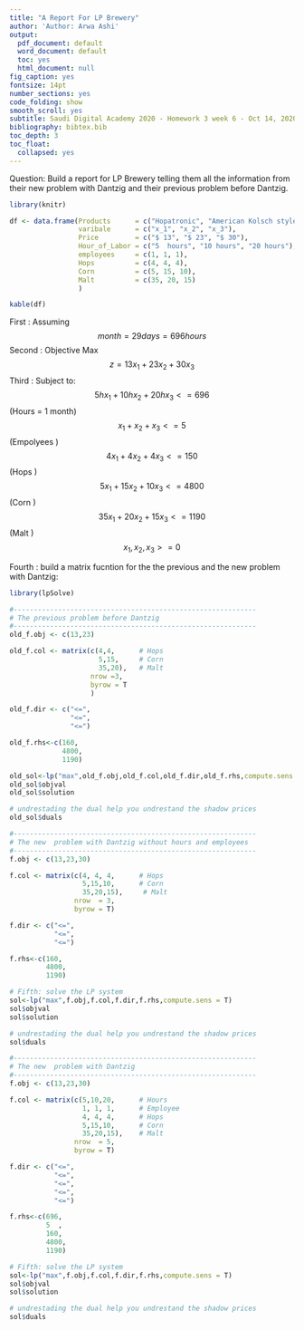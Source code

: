 ```yaml
---
title: "A Report For LP Brewery"
author: 'Author: Arwa Ashi'
output:
  pdf_document: default
  word_document: default
  toc: yes
  html_document: null
fig_caption: yes
fontsize: 14pt
number_sections: yes
code_folding: show
smooth_scroll: yes
subtitle: Saudi Digital Academy 2020 - Homework 3 week 6 - Oct 14, 2020
bibliography: bibtex.bib
toc_depth: 3
toc_float:
  collapsed: yes
---
```



Question: Build a report for LP Brewery telling them all the information from their new problem with Dantzig and their previous problem before Dantzig.


```r
library(knitr)

df <- data.frame(Products      = c("Hopatronic", "American Kolsch style","Barrel-Aged Dantzig"),
                 varibale      = c("x_1", "x_2", "x_3"),
                 Price         = c("$ 13", "$ 23", "$ 30"),
                 Hour_of_Labor = c("5  hours", "10 hours", "20 hours"),
                 employees     = c(1, 1, 1),
                 Hops          = c(4, 4, 4),
                 Corn          = c(5, 15, 10),
                 Malt          = c(35, 20, 15)
                 )

kable(df)
```

First  : Assuming $$month = 29 days = 696 hours$$
Second : Objective Max $$z = 13 x_1 + 23  x_2 + 30  x_3 $$
Third  : Subject to:      $$ 5h x_1 + 10h x_2 + 20h x_3 <= 696$$    (Hours = 1 month)
                               $$x_1 +     x_2 +     x_3 <= 5$$     (Empolyees      )
                            $$4  x_1 + 4   x_2 + 4   x_3 <= 150$$    (Hops           )
                            $$5  x_1 + 15  x_2 + 10  x_3 <= 4800$$   (Corn           )
                            $$35 x_1 + 20  x_2 + 15  x_3 <= 1190$$   (Malt           )
                               $$x_1, x_2, x_3 >= 0$$
                              
Fourth : build a matrix fucntion for the the previous and the new problem with Dantzig:

```r
library(lpSolve)

#------------------------------------------------------------
# The previous problem before Dantzig
#------------------------------------------------------------
old_f.obj <- c(13,23)

old_f.col <- matrix(c(4,4,      # Hops
                      5,15,     # Corn
                      35,20),   # Malt
                    nrow =3, 
                    byrow = T
                    )

old_f.dir <- c("<=",
               "<=",
               "<=")

old_f.rhs<-c(160,
             4800,
             1190)

old_sol<-lp("max",old_f.obj,old_f.col,old_f.dir,old_f.rhs,compute.sens = T)
old_sol$objval
old_sol$solution

# undrestading the dual help you undrestand the shadow prices
old_sol$duals

#------------------------------------------------------------
# The new  problem with Dantzig without hours and employees
#------------------------------------------------------------
f.obj <- c(13,23,30)

f.col <- matrix(c(4, 4, 4,      # Hops
                  5,15,10,      # Corn
                  35,20,15),     # Malt  
                nrow  = 3, 
                byrow = T)

f.dir <- c("<=",
           "<=",
           "<=")

f.rhs<-c(160,
         4800,
         1190)

# Fifth: solve the LP system
sol<-lp("max",f.obj,f.col,f.dir,f.rhs,compute.sens = T)
sol$objval
sol$solution

# undrestading the dual help you undrestand the shadow prices
sol$duals

#------------------------------------------------------------
# The new  problem with Dantzig
#------------------------------------------------------------
f.obj <- c(13,23,30)

f.col <- matrix(c(5,10,20,      # Hours
                  1, 1, 1,      # Employee
                  4, 4, 4,      # Hops
                  5,15,10,      # Corn
                  35,20,15),    # Malt  
                nrow  = 5, 
                byrow = T)

f.dir <- c("<=",
           "<=",
           "<=",
           "<=",
           "<=")

f.rhs<-c(696,
         5  ,
         160,
         4800,
         1190)

# Fifth: solve the LP system
sol<-lp("max",f.obj,f.col,f.dir,f.rhs,compute.sens = T)
sol$objval
sol$solution

# undrestading the dual help you undrestand the shadow prices
sol$duals

```




